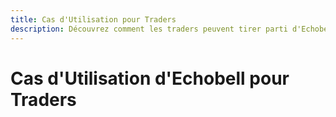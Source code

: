 ```yaml
---
title: Cas d'Utilisation pour Traders
description: Découvrez comment les traders peuvent tirer parti d'Echobell pour des performances optimales.
---
```


# Cas d'Utilisation d'Echobell pour Traders

<Cards>
  <Card
    href="/docs/trader/tradingview"
    title="Intégration TradingView"
    description="Intégrez TradingView avec Echobell pour de meilleures analyses de trading."
  />
</Cards>
